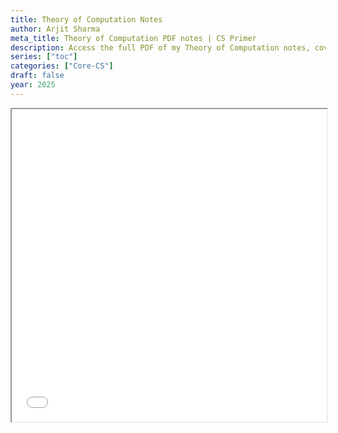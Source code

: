 ```yaml
---
title: Theory of Computation Notes
author: Arjit Sharma
meta_title: Theory of Computation PDF notes | CS Primer
description: Access the full PDF of my Theory of Computation notes, covering foundational topics like automata theory, Turing machines, and computational complexity. A comprehensive guide for students and computer scientists in 2025.
series: ["toc"]
categories: ["Core-CS"]
draft: false
year: 2025
---
```



<div className="hidden sm:block border rounded-xl shadow-md overflow-hidden my-8">
  <iframe
    src="/pdfs/toc.pdf#zoom=85"
    width="100%"
    height="500px"
    className="w-full h-[500px] border-none"
    title="Embedded PDF Document"
  />
</div>

<div className="block sm:hidden bg-white border rounded-xl shadow-md p-5 my-8 text-center">
  <div className="text-3xl mb-3">📚</div>
  <p className="text-base text-gray-800 font-medium mb-2">
    Oops! PDF viewing isn't supported well on mobile. 📱
  </p>
  <p className="text-sm text-gray-600 mb-4">
    Tap below to open or download the full notes as a PDF.
  </p>
 <div className="not-prose text-center my-6">
  <a
    href="/pdfs/toc.pdf"
    target="_blank"
    rel="noopener noreferrer"
    className="inline-block bg-blue-600 text-white text-sm font-semibold px-5 py-2 rounded-full shadow hover:bg-blue-700 transition-colors duration-200"
  >
    🔗 Open PDF Notes
  </a>
</div>



</div>
